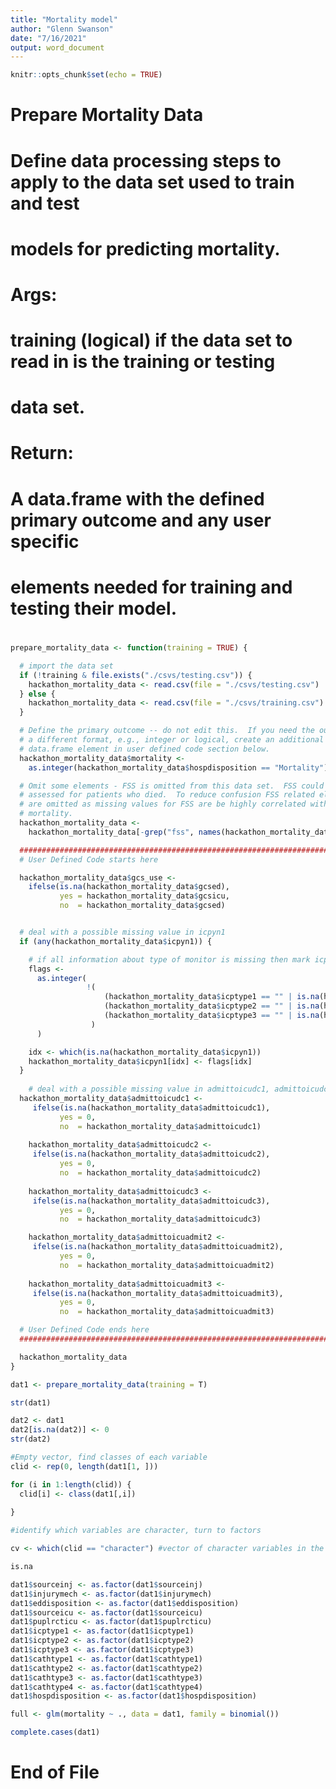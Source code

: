 ```yaml
---
title: "Mortality model"
author: "Glenn Swanson"
date: "7/16/2021"
output: word_document
---
```


```r
knitr::opts_chunk$set(echo = TRUE)
```

################################################################################
# Prepare Mortality Data
#
# Define data processing steps to apply to the data set used to train and test
# models for predicting mortality.
#
# Args:
#   training  (logical) if the data set to read in is the training or testing
#             data set.
#
# Return:
#   A data.frame with the defined primary outcome and any user specific
#   elements needed for training and testing their model.
#
```r
prepare_mortality_data <- function(training = TRUE) {

  # import the data set
  if (!training & file.exists("./csvs/testing.csv")) {
    hackathon_mortality_data <- read.csv(file = "./csvs/testing.csv")
  } else {
    hackathon_mortality_data <- read.csv(file = "./csvs/training.csv")
  }

  # Define the primary outcome -- do not edit this.  If you need the outcome in
  # a different format, e.g., integer or logical, create an additional
  # data.frame element in user defined code section below.
  hackathon_mortality_data$mortality <-
    as.integer(hackathon_mortality_data$hospdisposition == "Mortality")

  # Omit some elements - FSS is omitted from this data set.  FSS could not be
  # assessed for patients who died.  To reduce confusion FSS related elements
  # are omitted as missing values for FSS are be highly correlated with
  # mortality.
  hackathon_mortality_data <-
    hackathon_mortality_data[-grep("fss", names(hackathon_mortality_data))]

  ##############################################################################
  # User Defined Code starts here

  hackathon_mortality_data$gcs_use <-
    ifelse(is.na(hackathon_mortality_data$gcsed),
           yes = hackathon_mortality_data$gcsicu,
           no  = hackathon_mortality_data$gcsed)


  # deal with a possible missing value in icpyn1
  if (any(hackathon_mortality_data$icpyn1)) {

    # if all information about type of monitor is missing then mark icpyn1 as 0
    flags <-
      as.integer(
                 !(
                     (hackathon_mortality_data$icptype1 == "" | is.na(hackathon_mortality_data$icptype1)) &
                     (hackathon_mortality_data$icptype2 == "" | is.na(hackathon_mortality_data$icptype2)) &
                     (hackathon_mortality_data$icptype3 == "" | is.na(hackathon_mortality_data$icptype3)) 
                  )
      )

    idx <- which(is.na(hackathon_mortality_data$icpyn1))
    hackathon_mortality_data$icpyn1[idx] <- flags[idx]
  }
  
    # deal with a possible missing value in admittoicudc1, admittoicudc2, admittoicudc3
  hackathon_mortality_data$admittoicudc1 <- 
     ifelse(is.na(hackathon_mortality_data$admittoicudc1),
           yes = 0,
           no  = hackathon_mortality_data$admittoicudc1)
  
    hackathon_mortality_data$admittoicudc2 <- 
     ifelse(is.na(hackathon_mortality_data$admittoicudc2),
           yes = 0,
           no  = hackathon_mortality_data$admittoicudc2)
    
    hackathon_mortality_data$admittoicudc3 <- 
     ifelse(is.na(hackathon_mortality_data$admittoicudc3),
           yes = 0,
           no  = hackathon_mortality_data$admittoicudc3)

    hackathon_mortality_data$admittoicuadmit2 <- 
     ifelse(is.na(hackathon_mortality_data$admittoicuadmit2),
           yes = 0,
           no  = hackathon_mortality_data$admittoicuadmit2)
    
    hackathon_mortality_data$admittoicuadmit3 <- 
     ifelse(is.na(hackathon_mortality_data$admittoicuadmit3),
           yes = 0,
           no  = hackathon_mortality_data$admittoicuadmit3)

  # User Defined Code ends here
  ##############################################################################

  hackathon_mortality_data
}

```

```r
dat1 <- prepare_mortality_data(training = T)
```

```r
str(dat1)
```

```r
dat2 <- dat1
dat2[is.na(dat2)] <- 0
str(dat2)
```


```r
#Empty vector, find classes of each variable
clid <- rep(0, length(dat1[1, ]))

for (i in 1:length(clid)) {
  clid[i] <- class(dat1[,i])
  
}

```




```r
#identify which variables are character, turn to factors

cv <- which(clid == "character") #vector of character variables in the data frame

is.na

dat1$sourceinj <- as.factor(dat1$sourceinj)
dat1$injurymech <- as.factor(dat1$injurymech)
dat1$eddisposition <- as.factor(dat1$eddisposition)
dat1$sourceicu <- as.factor(dat1$sourceicu)
dat1$puplrcticu <- as.factor(dat1$puplrcticu)
dat1$icptype1 <- as.factor(dat1$icptype1)
dat1$icptype2 <- as.factor(dat1$icptype2)
dat1$icptype3 <- as.factor(dat1$icptype3)
dat1$cathtype1 <- as.factor(dat1$cathtype1)
dat1$cathtype2 <- as.factor(dat1$cathtype2)
dat1$cathtype3 <- as.factor(dat1$cathtype3)
dat1$cathtype4 <- as.factor(dat1$cathtype4)
dat1$hospdisposition <- as.factor(dat1$hospdisposition)

```




```r
full <- glm(mortality ~ ., data = dat1, family = binomial())

complete.cases(dat1)
```


################################################################################
#                                 End of File
################################################################################